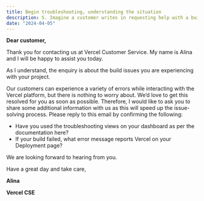```yaml
---
title: Begin troubleshooting, understanding the situation
description: 5. Imagine a customer writes in requesting help with a build issue on a framework or technology that you've not seen before. How would you begin troubleshooting this and what questions would you ask the customer to understand the situation better?
date: "2024-04-05"
---
```


**Dear customer,**

Thank you for contacting us at Vercel Customer Service. My name is Alina and I will be happy to assist you today.

As I understand, the enquiry is about the build issues you are experiencing with your project. 

Our customers can experience a variety of errors while interacting with the Vercel platform, but there is nothing to worry about. We’d love to get this resolved for you as soon as possible. Therefore, I would like to ask you to share some additional information with us as this will speed up the issue-solving process. Please reply to this email by confirming the following:
- Have you used the troubleshooting views on your dashboard as per the documentation here?
- If your build failed, what error message reports Vercel on your Deployment page?

We are looking forward to hearing from you.

Have a great day and take care,

**Alina**

**Vercel CSE**
